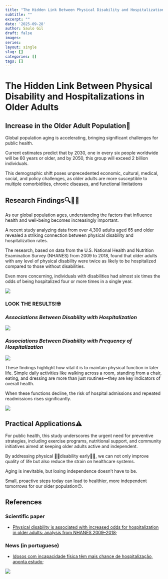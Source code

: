 ```yaml
---
title: "The Hidden Link Between Physical Disability and Hospitalizations in Older Adults"
subtitle: ""
excerpt: ""
date: '2025-09-28'
author: Saulo Gil
draft: false
images:
series:
layout: single
slug: []
categories: []
tags: []
---
```

# The Hidden Link Between Physical Disability and Hospitalizations in Older Adults

<!-- badges: start -->
<!-- badges: end -->

## Increase in the Older Adult Population👴

Global population aging is accelerating, bringing significant challenges for public health. 

Current estimates predict that by 2030, one in every six people worldwide will be 60 years or older, and by 2050, this group will exceed 2 billion individuals. 

This demographic shift poses unprecedented economic, cultural, medical, social, and policy challenges, as older adults are more susceptible to multiple comorbidities, chronic diseases, and functional limitations

## Research Findings🔍🧑‍🔬

As our global population ages, understanding the factors that influence health and well-being becomes increasingly important. 

A recent study analyzing data from over 4,300 adults aged 65 and older revealed a striking connection between physical disability and hospitalization rates.

The research, based on data from the U.S. National Health and Nutrition Examination Survey (NHANES) from 2009 to 2018, found that older adults with any level of physical disability were twice as likely to be hospitalized compared to those without disabilities. 

Even more concerning, individuals with disabilities had almost six times the odds of being hospitalized four or more times in a single year.

![](https://media.istockphoto.com/id/1447349632/pt/vetorial/nervous-emoticon.jpg?s=612x612&w=0&k=20&c=wDwaZHKNZQuHQpHRIjScWrGTFz6k7-aoVr6kEqjbxL0=)

### LOOK THE RESULTS!🤓
### *Associations Between Disability with Hospitalization*

![](hospitalization_plot.png)

### *Associations Between Disability with Frequency of Hospitalization*

![](frequency_hospitalization_plot.png)

These findings highlight how vital it is to maintain physical function in later life. Simple daily activities like walking across a room, standing from a chair, eating, and dressing are more than just routines—they are key indicators of overall health.

When these functions decline, the risk of hospital admissions and repeated readmissions rises significantly.

![](infographic.png)

## Practical Applications⚠️

For public health, this study underscores the urgent need for preventive strategies, including exercise programs, nutritional support, and community initiatives aimed at keeping older adults active and independent.

By addressing physical 🤸‍♂️️disability early🤸‍♀️, we can not only improve quality of life but also reduce the strain on healthcare systems.

Aging is inevitable, but losing independence doesn’t have to be. 

Small, proactive steps today can lead to healthier, more independent tomorrows for our older population😉.

## References 

### Scientific paper

- [ Physical disability is associated with increased odds for hospitalization in older adults: analysis from NHANES 2009–2018](https://doi.org/10.1016/j.bjpt.2025.101254);

### News (in portuguese)

- [Idosos com incapacidade física têm mais chance de hospitalização, aponta estudo](https://noticias.r7.com/prisma/ciencia-para-o-dia-a-dia/incapacidade-fisica-aumenta-a-chance-de-hospitalizacao-em-idosos-aponta-estudo-15082025/);

![](https://us.123rf.com/450wm/alesika/alesika2008/alesika200800157/153702004-see-you-soon-inscription-handwritten-lettering-illustration-black-vector-text-in-speech-bubble-simpl.jpg?ver=6)
